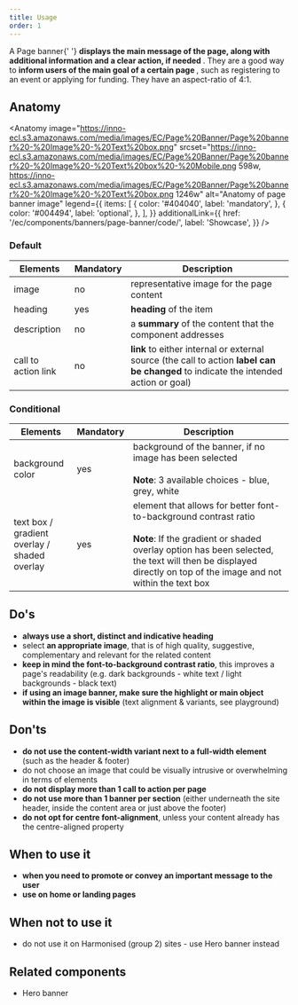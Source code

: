 ```yaml
---
title: Usage
order: 1
---
```



<Paragraph size="lead">
  A Page banner{' '}
  <strong>
    displays the main message of the page, along with additional information and
    a clear action, if needed
  </strong>
  . They are a good way to <strong>
    inform users of the main goal of a certain page
  </strong>, such as registering to an event or applying for funding. They have an
  aspect-ratio of 4:1.
</Paragraph>

## Anatomy

<Anatomy
  image="https://inno-ecl.s3.amazonaws.com/media/images/EC/Page%20Banner/Page%20banner%20-%20Image%20-%20Text%20box.png"
  srcset="https://inno-ecl.s3.amazonaws.com/media/images/EC/Page%20Banner/Page%20banner%20-%20Image%20-%20Text%20box%20-%20Mobile.png 598w, https://inno-ecl.s3.amazonaws.com/media/images/EC/Page%20Banner/Page%20banner%20-%20Image%20-%20Text%20box.png 1246w"
  alt="Anatomy of page banner image"
  legend={{
    items: [
      {
        color: '#404040',
        label: 'mandatory',
      },
      {
        color: '#004494',
        label: 'optional',
      },
    ],
  }}
  additionalLink={{
    href: '/ec/components/banners/page-banner/code/',
    label: 'Showcase',
  }}
/>

### Default

| Elements            | Mandatory | Description                                                                                                                          |
| ------------------- | --------- | ------------------------------------------------------------------------------------------------------------------------------------ |
| image               | no        | representative image for the page content                                                                                            |
| heading             | yes       | **heading** of the item                                                                                                              |
| description         | no        | a **summary** of the content that the component addresses                                                                            |
| call to action link | no        | **link** to either internal or external source (the call to action **label can be changed** to indicate the intended action or goal) |

### Conditional

| Elements                                               | Mandatory | Description                                                                                                                                                                                                                                |
| ------------------------------------------------------ | --------- | ------------------------------------------------------------------------------------------------------------------------------------------------------------------------------------------------------------------------------------------ |
| background color                                       | yes       | background of the banner, if no image has been selected<br /><br />**Note**: 3 available choices - blue, grey, white                                                                                                                       |
| text box /<br />gradient overlay /<br />shaded overlay | yes       | element that allows for better font-to-background contrast ratio<br /><br />**Note**: If the gradient or shaded overlay option has been selected, the text will then be displayed directly on top of the image and not within the text box |

## Do's

- **always use a short, distinct and indicative heading**
- select **an appropriate image**, that is of high quality, suggestive, complementary and relevant for the related content
- **keep in mind the font-to-background contrast ratio**, this improves a page's readability (e.g. dark backgrounds - white text / light backgrounds - black text)
- **if using an image banner, make sure the highlight or main object within the image is visible** (text alignment & variants, see playground)

## Don'ts

- **do not use the content-width variant next to a full-width element** (such as the header & footer)
- do not choose an image that could be visually intrusive or overwhelming in terms of elements
- **do not display more than 1 call to action per page**
- **do not use more than 1 banner per section** (either underneath the site header, inside the content area or just above the footer)
- **do not opt for centre font-alignment**, unless your content already has the centre-aligned property

## When to use it

- **when you need to promote or convey an important message to the user**
- **use on home or landing pages**

## When not to use it

- do not use it on Harmonised (group 2) sites - use <Link to="/ec/components/banners/hero-banner/usage/">Hero banner instead</Link>

## Related components

- <Link to="/ec/components/banners/hero-banner/usage/" standalone>
    Hero banner
  </Link>
